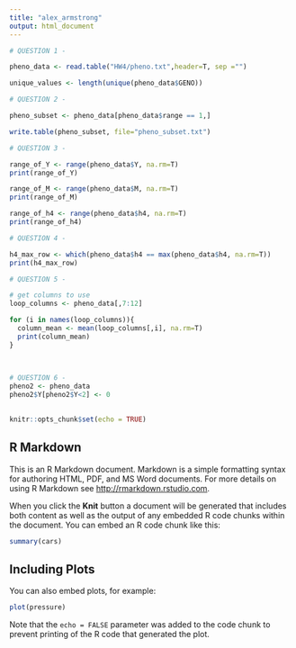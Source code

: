 ```yaml
---
title: "alex_armstrong"
output: html_document
---
```

```r
# QUESTION 1 - 

pheno_data <- read.table("HW4/pheno.txt",header=T, sep ="")

unique_values <- length(unique(pheno_data$GENO))
```

```r
# QUESTION 2 - 

pheno_subset <- pheno_data[pheno_data$range == 1,]

write.table(pheno_subset, file="pheno_subset.txt")
```

```r
# QUESTION 3 -

range_of_Y <- range(pheno_data$Y, na.rm=T)
print(range_of_Y)

range_of_M <- range(pheno_data$M, na.rm=T)
print(range_of_M)

range_of_h4 <- range(pheno_data$h4, na.rm=T)
print(range_of_h4)
```

```r
# QUESTION 4 - 

h4_max_row <- which(pheno_data$h4 == max(pheno_data$h4, na.rm=T))
print(h4_max_row)
```
```r
# QUESTION 5 -

# get columns to use
loop_columns <- pheno_data[,7:12]

for (i in names(loop_columns)){
  column_mean <- mean(loop_columns[,i], na.rm=T)
  print(column_mean)
}
  
  
```
```r
# QUESTION 6 - 
pheno2 <- pheno_data
pheno2$Y[pheno2$Y<2] <- 0
 
```


```r
knitr::opts_chunk$set(echo = TRUE)
```

## R Markdown

This is an R Markdown document. Markdown is a simple formatting syntax for authoring HTML, PDF, and MS Word documents. For more details on using R Markdown see <http://rmarkdown.rstudio.com>.

When you click the **Knit** button a document will be generated that includes both content as well as the output of any embedded R code chunks within the document. You can embed an R code chunk like this:

```r
summary(cars)
```

## Including Plots

You can also embed plots, for example:

```r
plot(pressure)
```

Note that the `echo = FALSE` parameter was added to the code chunk to prevent printing of the R code that generated the plot.
